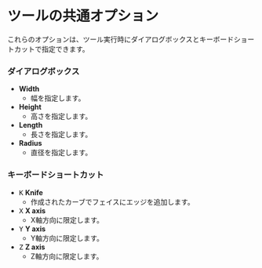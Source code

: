 # ツールの共通オプション

これらのオプションは、ツール実行時にダイアログボックスとキーボードショートカットで指定できます。

### ダイアログボックス

   - **Width**
      - 幅を指定します。
   - **Height**
      - 高さを指定します。
   - **Length**
      - 長さを指定します。
   - **Radius**
      - 直径を指定します。

### キーボードショートカット

   - <kbd>K</kbd> **Knife**
      - 作成されたカーブでフェイスにエッジを追加します。
   - <kbd>X</kbd> **X axis**
      - X軸方向に限定します。
   - <kbd>Y</kbd> **Y axis**
      - Y軸方向に限定します。
   - <kbd>Z</kbd> **Z axis**
      - Z軸方向に限定します。